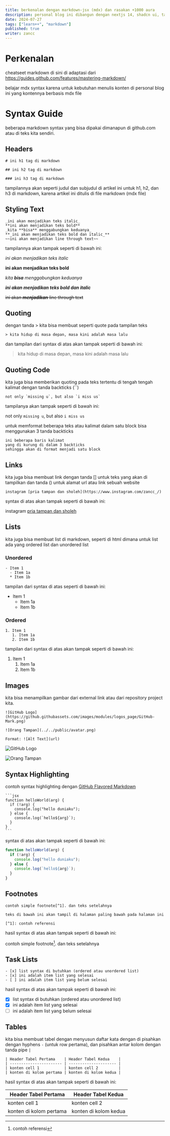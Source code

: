 ```yaml
---
title: berkenalan dengan markdown-jsx (mdx) dan rasakan +1000 aura
description: personal blog ini dibangun dengan nextjs 14, shadcn ui, tailwindcss, dan velite sebagai mdx file handler untuk menjadikannya sebagai konten dari web blog ini
date: 2024-07-27
tags: ["learn++", "markdown"]
published: true
writer: zancc
---
```


# Perkenalan

cheatseet markdown di sini di adaptasi dari https://guides.github.com/features/mastering-markdown/

<Callout type="warning">
  belajar mdx syntax karena untuk kebutuhan menulis konten di personal blog ini
  yang kontennya berbasis mdx file
</Callout>

# Syntax Guide

beberapa markdown syntax yang bisa dipakai dimanapun di github.com atau di teks kita sendiri.

## Headers

```mdx
# ini h1 tag di markdown

## ini h2 tag di markdown

### ini h3 tag di markdown
```

tampilannya akan seperti judul dan subjudul di artikel ini untuk h1, h2, dan h3 di markdown, karena artikel ini ditulis di file markdown (mdx file)

## Styling Text

```mdx
_ini akan menjadikan teks italic_
**ini akan menjadikan teks bold**
_kita **bisa** menggabungkan keduanya_
**_ini akan menjadikan teks bold dan italic_**
~~ini akan menjadikan line through text~~
```

tampilannya akan tampak seperti di bawah ini:

_ini akan menjadikan teks italic_

**ini akan menjadikan teks bold**

_kita **bisa** menggabungkan keduanya_

**_ini akan menjadikan teks bold dan italic_**

~~ini akan **_menjadikan_** line through text~~

## Quoting

dengan tanda > kita bisa membuat seperti quote pada tampilan teks

```mdx
> kita hidup di masa depan, masa kini adalah masa lalu
```

dan tampilan dari syntax di atas akan tampak seperti di bawah ini:

> kita hidup di masa depan, masa kini adalah masa lalu

## Quoting Code

kita juga bisa memberikan quoting pada teks tertentu di tengah tengah kalimat dengan tanda backticks (``)

```mdx
not only `missing u`, but also `i miss us`
```

tampilanya akan tampak seperti di bawah ini:

not only `missing u`, but also `i miss us`

untuk memformat beberapa teks atau kalimat dalam satu block bisa menggunakan 3 tanda backticks

```
ini beberapa baris kalimat
yang di kurung di dalam 3 backticks
sehingga akan di format menjadi satu block
```

## Links

kita juga bisa membuat link dengan tanda [] untuk teks yang akan di tampilkan dan tanda () untuk alamat url atau link sebuah website

```mdx
instagram [pria tampan dan sholeh](https://www.instagram.com/zancc_/)
```

syntax di atas akan tampak seperti di bawah ini:

instagram [pria tampan dan sholeh](https://www.instagram.com/zancc_/)

## Lists

kita juga bisa membuat list di markdown, seperti di html dimana untuk list ada yang ordered list dan unordered list

### Unordered

```mdx
- Item 1
  - Item 1a
  * Item 1b
```

tampilan dari syntax di atas seperti di bawah ini:

- Item 1
  - Item 1a
  * Item 1b

### Ordered

```mdx
1. Item 1
   1. Item 1a
   2. Item 1b
```

tampilan dari syntax di atas akan tampak seperti di bawah ini:

1. Item 1
   1. Item 1a
   2. Item 1b

## Images

kita bisa menampilkan gambar dari external link atau dari repository project kita.

```mdx
![GitHub Logo](https://github.githubassets.com/images/modules/logos_page/GitHub-Mark.png)

![Orang Tampan](../../public/avatar.png)

Format: ![Alt Text](url)
```

![GitHub Logo](https://github.githubassets.com/images/modules/logos_page/GitHub-Mark.png)

![Orang Tampan](../../public/avatar.png)

## Syntax Highlighting

contoh syntax highlighting dengan [GitHub Flavored Markdown](https://help.github.com/articles/basic-writing-and-formatting-syntax/)

````mdx
```jsx
function helloWorld(arg) {
  if (!arg) {
    console.log("hello duniaku");
  } else {
    console.log(`hello${arg}`);
  }
}
```
````

syntax di atas akan tampak seperti di bawah ini:

```jsx
function helloWorld(arg) {
  if (!arg) {
    console.log("hello duniaku");
  } else {
    console.log(`hello${arg}`);
  }
}
```

## Footnotes

```mdx
contoh simple footnote[^1]. dan teks setelahnya

teks di bawah ini akan tampil di halaman paling bawah pada halaman ini

[^1]: contoh referensi
```

hasil syntax di atas akan tampak seperti di bawah ini:

contoh simple footnote[^1]. dan teks setelahnya

[^1]: contoh referensi

## Task Lists

```mdx
- [x] list syntax di butuhkan (ordered atau unordered list)
- [x] ini adalah item list yang selesai
- [ ] ini adalah item list yang belum selesai
```

hasil syntax di atas akan tampak seperti di bawah ini:

- [x] list syntax di butuhkan (ordered atau unordered list)
- [x] ini adalah item list yang selesai
- [ ] ini adalah item list yang belum selesai

## Tables

kita bisa membuat tabel dengan menyusun daftar kata dengan di pisahkan dengan hyphens `-` (untuk row pertama), dan pisahkan antar kolom dengan tanda pipe `|`

```mdx
| Header Tabel Pertama    | Header Tabel Kedua    |
| ----------------------- | --------------------- |
| konten cell 1           | konten cell 2         |
| konten di kolom pertama | konten di kolom kedua |
```

hasil syntax di atas akan tampak seperti di bawah ini:

| Header Tabel Pertama    | Header Tabel Kedua    |
| ----------------------- | --------------------- |
| konten cell 1           | konten cell 2         |
| konten di kolom pertama | konten di kolom kedua |
